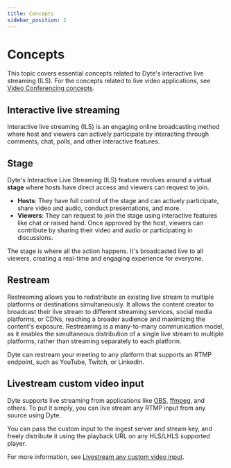 ```yaml
---
title: Concepts
sidebar_position: 2
---
```


# Concepts

This topic covers essential concepts related to Dyte's interactive live streaming (ILS). For the concepts related to live video applications, see [Video Conferencing concepts](/guides/live-video/concepts).

## Interactive live streaming

Interactive live streaming (ILS) is an engaging online broadcasting method where host and viewers can actively participate by interacting through comments, chat, polls, and other interactive features.

## Stage

Dyte's Interactive Live Streaming (ILS) feature revolves around a virtual **stage** where hosts have direct access and viewers can request to join.

- **Hosts**: They have full control of the stage and can actively participate, share video and audio, conduct presentations, and more.
- **Viewers**: They can request to join the stage using interactive features like chat or raised hand. Once approved by the host, viewers can contribute by sharing their video and audio or participating in discussions.

The stage is where all the action happens. It's broadcasted live to all viewers, creating a real-time and engaging experience for everyone.

## Restream

Restreaming allows you to redistribute an existing live stream to multiple platforms or destinations simultaneously. It allows the content creator to broadcast their live stream to different streaming services, social media platforms, or CDNs, reaching a broader audience and maximizing the content's exposure. Restreaming is a many-to-many communication model, as it enables the simultaneous distribution of a single live stream to multiple platforms, rather than streaming separately to each platform.

Dyte can restream your meeting to any platform that supports an RTMP endpoint, such as YouTube, Twitch, or LinkedIn.

## Livestream custom video input

Dyte supports live streaming from applications like
[OBS](https://en.wikipedia.org/wiki/OBS_Studio),
[ffmpeg](https://en.wikipedia.org/wiki/FFmpeg), and others. To put it simply,
you can live stream any RTMP input from any source using Dyte.

You can pass the custom input to the ingest server and stream key, and freely distribute it using the playback URL on any HLS/LHLS supported player.

For more information, see [Livestream any custom video input](/guides/livestream/advanced/livestream-any-rtmp).

<head>
  <title>Concepts Guide</title>
</head>
